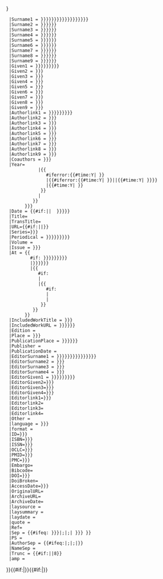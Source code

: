 <includeonly>{{Citation/core
  |Citation type=Journal
  |AuthorMask = {{{author-mask|{{{authormask|}}}}}}
  |Surname1 = {{{last|{{{surname|{{{last1|{{{surname1|{{{author1|{{{author|{{{authors|}}}}}}}}}}}}}}}}}}}}}
  |Surname2 = {{{last2|{{{surname2|{{{author2|}}}}}}}}}
  |Surname3 = {{{last3|{{{surname3|{{{author3|}}}}}}}}}
  |Surname4 = {{{last4|{{{surname4|{{{author4|}}}}}}}}}
  |Surname5 = {{{last5|{{{surname5|{{{author5|}}}}}}}}}
  |Surname6 = {{{last6|{{{surname6|{{{author6|}}}}}}}}}
  |Surname7 = {{{last7|{{{surname7|{{{author7|}}}}}}}}}
  |Surname8 = {{{last8|{{{surname8|{{{author8|}}}}}}}}}
  |Surname9 = {{{last9|{{{surname9|{{{author9|}}}}}}}}}
  |Given1 = {{{first1|{{{given1|{{{first|{{{given|}}}}}}}}}}}}
  |Given2 = {{{first2|{{{given2|}}}}}}
  |Given3 = {{{first3|{{{given3|}}}}}}
  |Given4 = {{{first4|{{{given4|}}}}}}
  |Given5 = {{{first5|{{{given5|}}}}}}
  |Given6 = {{{first6|{{{given6|}}}}}}
  |Given7 = {{{first7|{{{given7|}}}}}}
  |Given8 = {{{first8|{{{given8|}}}}}}
  |Given9 = {{{first9|{{{given9|}}}}}}
  |Authorlink1 = {{{author-link|{{{author1-link|{{{authorlink|{{{authorlink1|}}}}}}}}}}}}
  |Authorlink2 = {{{author2-link|{{{authorlink2|}}}}}}
  |Authorlink3 = {{{author3-link|{{{authorlink3|}}}}}}
  |Authorlink4 = {{{author4-link|{{{authorlink4|}}}}}}
  |Authorlink5 = {{{author5-link|{{{authorlink5|}}}}}}
  |Authorlink6 = {{{author6-link|{{{authorlink6|}}}}}}
  |Authorlink7 = {{{author7-link|{{{authorlink7|}}}}}}
  |Authorlink8 = {{{author8-link|{{{authorlink8|}}}}}}
  |Authorlink9 = {{{author9-link|{{{authorlink9|}}}}}}
  |Coauthors = {{{coauthor|{{{coauthors|}}}}}}
  |Year={{{year|{{    <!-- attempt to derive year from date, if possible -->
             #if: {{{date|}}}
             |{{
                #iferror:{{#time:Y|{{{date|}}} }}
                |{{#iferror:{{#time:Y|{{{publication-date|einval}}} }}||{{#time:Y|{{{publication-date|}}} }}}}
                |{{#time:Y|{{{date|}}} }}
              }}
             |{{{publication-date|}}} <!-- last resort -->
           }}
        }}}
  |Date = {{#if:{{{date|}}}|{{{date}}}|{{{day|}}} {{{month|}}} {{{year|{{{publication-date|}}}}}}}}
  |Title={{{title|}}}
  |TransTitle={{{trans_title|}}}
  |URL={{#if:{{{archiveurl|}}}|{{{archiveurl}}}|{{{url|}}}}} 
  |Series={{{series|{{{version|}}}}}}
  |Periodical = {{{journal|{{{periodical|{{{magazine|{{{work|}}}}}}}}}}}}
  |Volume = {{{volume|}}}
  |Issue = {{{issue|{{{number|}}}}}}
  |At = {{
          #if: {{{journal|{{{periodical|{{{magazine|{{{work|}}}}}}}}}}}}
          |{{{pages|{{{page|{{{at|}}}}}}}}}
          |{{
             #if: {{{page|}}}
             |{{{page}}}
             |{{
                #if: {{{pages|}}}
                |{{{pages}}}
                |{{{at|}}}
              }}
           }}
        }}
  |IncludedWorkTitle = {{{chapter|{{{contribution|}}}}}}
  |IncludedWorkURL = {{{chapter-url|{{{chapterurl|{{{contribution-url|}}}}}}}}}
  |Edition = {{{edition|}}}
  |Place = {{{place|{{{location|}}}}}}
  |PublicationPlace = {{{publication-place|{{{place|{{{location|}}}}}}}}}
  |Publisher = {{{publisher|}}}
  |PublicationDate = {{{publication-date|}}}
  |EditorSurname1 = {{{editor-last|{{{editor-surname|{{{editor1-last|{{{editor1-surname|{{{editor|{{{editors|}}}}}}}}}}}}}}}}}}
  |EditorSurname2 = {{{editor2-last|{{{editor2-surname|}}}}}}
  |EditorSurname3 = {{{editor3-last|{{{editor3-surname|}}}}}}
  |EditorSurname4 = {{{editor4-last|{{{editor4-surname|}}}}}}
  |EditorGiven1 = {{{editor-first|{{{editor-given|{{{editor1-first|{{{editor1-given|}}}}}}}}}}}}
  |EditorGiven2={{{editor2-first|{{{editor2-given|}}}}}}
  |EditorGiven3={{{editor3-first|{{{editor3-given|}}}}}}
  |EditorGiven4={{{editor4-first|{{{editor4-given|}}}}}}
  |Editorlink1={{{editor-link|{{{editor1-link|}}}}}}
  |Editorlink2={{{editor2-link|}}}
  |Editorlink3={{{editor3-link|}}}
  |Editorlink4={{{editor4-link|}}}
  |Other = {{{others|}}}
  |language = {{{language|{{{in|}}}}}}
  |format = {{{format|}}}
  |ID={{{id|{{{ID|}}}}}}
  |ISBN={{{isbn|{{{ISBN|}}}}}}
  |ISSN={{{issn|{{{ISSN|}}}}}}
  |OCLC={{{oclc|{{{OCLC|}}}}}}
  |PMID={{{pmid|{{{PMID|}}}}}}
  |PMC={{{pmc|{{{PMC|}}}}}}
  |Embargo={{{pmc-embargo-date|1010-10-10}}}
  |Bibcode={{{bibcode|}}}
  |DOI={{{doi|{{{DOI|}}}}}}
  |DoiBroken={{{doi_brokendate|}}}
  |AccessDate={{{access-date|{{{accessdate|}}}}}}
  |OriginalURL={{{url|}}}
  |ArchiveURL={{{archiveurl|}}}
  |ArchiveDate={{{archivedate|}}}
  |laysource = {{{laysource|}}}
  |laysummary = {{{laysummary|}}}
  |laydate = {{{laydate|}}}
  |quote = {{{quote|}}}
  |Ref={{{ref|}}}
  |Sep = {{#ifeq:{{{separator|{{{seperator}}} }}}|;|&#059;|{{{separator|{{{seperator|.}}} }}} }}
  |PS = {{{postscript|.}}}
  |AuthorSep = {{#ifeq:{{{author-separator|}}}|;|&#059;|{{{author-separator|&#059;}}}}}&#32;
  |NameSep = {{{author-name-separator|,}}}&#32;
  |Trunc = {{#if:{{{display-authors|}}}|{{{display-authors}}}|8}}
  |amp = {{{use ampersand before last author|}}}
}}{{#if:{{{accessdaymonth|}}}{{{accessmonthday|}}}{{{accessday|}}}{{{accessmonth|}}}{{{accessyear|}}}{{{day|}}}{{{access-date|}}}{{{dateformat|}}}|[[Category:含有过时参数的引用的页面|{{NAMESPACE}} {{PAGENAME}}]]}}{{#if:{{{doilabel|}}}|[[Category:Citation templates using redundant parameters|{{NAMESPACE}} {{PAGENAME}}]]}}</includeonly><noinclude>
{{Documentation}}
</noinclude>
